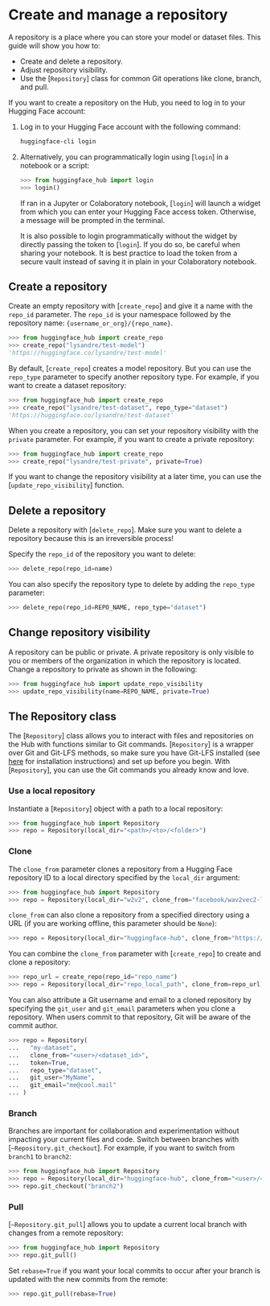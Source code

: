 # Create and manage a repository

A repository is a place where you can store your model or dataset files. This guide will show you how to:

- Create and delete a repository.
- Adjust repository visibility.
- Use the [`Repository`] class for common Git operations like clone, branch, and pull.

If you want to create a repository on the Hub, you need to log in to your Hugging Face account:

1. Log in to your Hugging Face account with the following command:

   ```bash
   huggingface-cli login
   ```

2. Alternatively, you can programmatically login using [`login`] in a notebook or a script:

   ```python
   >>> from huggingface_hub import login
   >>> login()
   ```

   If ran in a Jupyter or Colaboratory notebook, [`login`] will launch a widget from
   which you can enter your Hugging Face access token. Otherwise, a message will be
   prompted in the terminal.

   It is also possible to login programmatically without the widget by directly passing
   the token to [`login`]. If you do so, be careful when sharing your notebook. It is
   best practice to load the token from a secure vault instead of saving it in plain in
   your Colaboratory notebook.

## Create a repository

Create an empty repository with [`create_repo`] and give it a name with the `repo_id` parameter. The `repo_id` is your namespace followed by the repository name: `{username_or_org}/{repo_name}`.

```py
>>> from huggingface_hub import create_repo
>>> create_repo("lysandre/test-model")
'https://huggingface.co/lysandre/test-model'
```

By default, [`create_repo`] creates a model repository. But you can use the `repo_type` parameter to specify another repository type. For example, if you want to create a dataset repository:

```py
>>> from huggingface_hub import create_repo
>>> create_repo("lysandre/test-dataset", repo_type="dataset")
'https://huggingface.co/lysandre/test-dataset'
```

When you create a repository, you can set your repository visibility with the `private` parameter. For example, if you want to create a private repository:

```py
>>> from huggingface_hub import create_repo
>>> create_repo("lysandre/test-private", private=True)
```

If you want to change the repository visibility at a later time, you can use the [`update_repo_visibility`] function.

## Delete a repository

Delete a repository with [`delete_repo`]. Make sure you want to delete a repository because this is an irreversible process!

Specify the `repo_id` of the repository you want to delete:

```py
>>> delete_repo(repo_id=name)
```

You can also specify the repository type to delete by adding the `repo_type` parameter:

```py
>>> delete_repo(repo_id=REPO_NAME, repo_type="dataset")
```

## Change repository visibility

A repository can be public or private. A private repository is only visible to you or members of the organization in which the repository is located. Change a repository to private as shown in the following:

```py
>>> from huggingface_hub import update_repo_visibility
>>> update_repo_visibility(name=REPO_NAME, private=True)
```

## The Repository class

The [`Repository`] class allows you to interact with files and repositories on the Hub with functions similar to Git commands. [`Repository`] is a wrapper over Git and Git-LFS methods, so make sure you have Git-LFS installed (see [here](https://git-lfs.github.com/) for installation instructions) and set up before you begin. With [`Repository`], you can use the Git commands you already know and love.

### Use a local repository

Instantiate a [`Repository`] object with a path to a local repository:

```py
>>> from huggingface_hub import Repository
>>> repo = Repository(local_dir="<path>/<to>/<folder>")
```

### Clone

The `clone_from` parameter clones a repository from a Hugging Face repository ID to a local directory specified by the `local_dir` argument:

```py
>>> from huggingface_hub import Repository
>>> repo = Repository(local_dir="w2v2", clone_from="facebook/wav2vec2-large-960h-lv60")
```

`clone_from` can also clone a repository from a specified directory using a URL (if you are working offline, this parameter should be `None`):

```py
>>> repo = Repository(local_dir="huggingface-hub", clone_from="https://huggingface.co/facebook/wav2vec2-large-960h-lv60")
```

You can combine the `clone_from` parameter with [`create_repo`] to create and clone a repository:

```py
>>> repo_url = create_repo(repo_id="repo_name")
>>> repo = Repository(local_dir="repo_local_path", clone_from=repo_url)
```

You can also attribute a Git username and email to a cloned repository by specifying the `git_user` and `git_email` parameters when you clone a repository. When users commit to that repository, Git will be aware of the commit author.

```py
>>> repo = Repository(
...   "my-dataset",
...   clone_from="<user>/<dataset_id>",
...   token=True,
...   repo_type="dataset",
...   git_user="MyName",
...   git_email="me@cool.mail"
... )
```

### Branch

Branches are important for collaboration and experimentation without impacting your current files and code. Switch between branches with [`~Repository.git_checkout`]. For example, if you want to switch from `branch1` to `branch2`:

```py
>>> from huggingface_hub import Repository
>>> repo = Repository(local_dir="huggingface-hub", clone_from="<user>/<dataset_id>", revision='branch1')
>>> repo.git_checkout("branch2")
```

### Pull

[`~Repository.git_pull`] allows you to update a current local branch with changes from a remote repository:

```py
>>> from huggingface_hub import Repository
>>> repo.git_pull()
```

Set `rebase=True` if you want your local commits to occur after your branch is updated with the new commits from the remote:

```py
>>> repo.git_pull(rebase=True)
```
